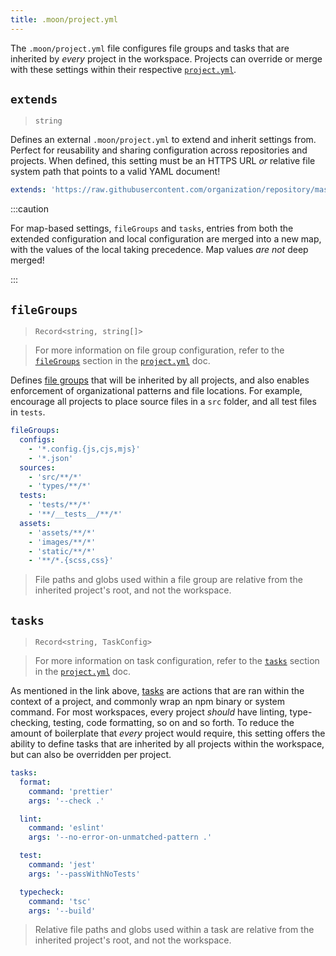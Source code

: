 ```yaml
---
title: .moon/project.yml
---
```


The `.moon/project.yml` file configures file groups and tasks that are inherited by _every_ project
in the workspace. Projects can override or merge with these settings within their respective
[`project.yml`](./project).

## `extends`

> `string`

Defines an external `.moon/project.yml` to extend and inherit settings from. Perfect for reusability
and sharing configuration across repositories and projects. When defined, this setting must be an
HTTPS URL _or_ relative file system path that points to a valid YAML document!

```yaml title=".moon/workspace.yml" {1}
extends: 'https://raw.githubusercontent.com/organization/repository/master/.moon/project.yml'
```

:::caution

For map-based settings, `fileGroups` and `tasks`, entries from both the extended configuration and
local configuration are merged into a new map, with the values of the local taking precedence. Map
values _are not_ deep merged!

:::

## `fileGroups`

> `Record<string, string[]>`

> For more information on file group configuration, refer to the
> [`fileGroups`](./project#filegroups) section in the [`project.yml`](./project) doc.

Defines [file groups](../concepts/file-group) that will be inherited by all projects, and also
enables enforcement of organizational patterns and file locations. For example, encourage all
projects to place source files in a `src` folder, and all test files in `tests`.

```yaml title=".moon/project.yml"
fileGroups:
  configs:
    - '*.config.{js,cjs,mjs}'
    - '*.json'
  sources:
    - 'src/**/*'
    - 'types/**/*'
  tests:
    - 'tests/**/*'
    - '**/__tests__/**/*'
  assets:
    - 'assets/**/*'
    - 'images/**/*'
    - 'static/**/*'
    - '**/*.{scss,css}'
```

> File paths and globs used within a file group are relative from the inherited project's root, and
> not the workspace.

## `tasks`

> `Record<string, TaskConfig>`

> For more information on task configuration, refer to the [`tasks`](./project#tasks) section in the
> [`project.yml`](./project) doc.

As mentioned in the link above, [tasks](../concepts/task) are actions that are ran within the
context of a project, and commonly wrap an npm binary or system command. For most workspaces, every
project _should_ have linting, type-checking, testing, code formatting, so on and so forth. To
reduce the amount of boilerplate that _every_ project would require, this setting offers the ability
to define tasks that are inherited by all projects within the workspace, but can also be overridden
per project.

```yaml title=".moon/project.yml"
tasks:
  format:
    command: 'prettier'
    args: '--check .'

  lint:
    command: 'eslint'
    args: '--no-error-on-unmatched-pattern .'

  test:
    command: 'jest'
    args: '--passWithNoTests'

  typecheck:
    command: 'tsc'
    args: '--build'
```

> Relative file paths and globs used within a task are relative from the inherited project's root,
> and not the workspace.

